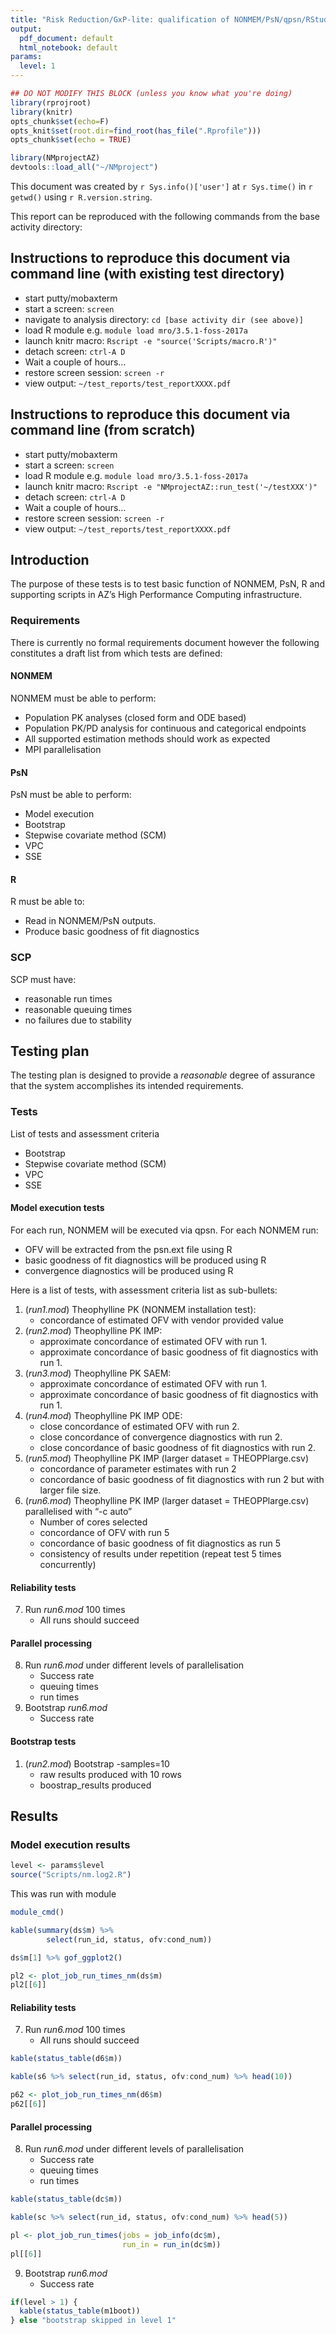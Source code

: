 ```yaml
---
title: "Risk Reduction/GxP-lite: qualification of NONMEM/PsN/qpsn/RStudio/NMproject/SCP infrastructure for pharmacometric work"
output:
  pdf_document: default
  html_notebook: default
params:
  level: 1
---
```


```r
## DO NOT MODIFY THIS BLOCK (unless you know what you're doing)
library(rprojroot)
library(knitr)
opts_chunk$set(echo=F)
opts_knit$set(root.dir=find_root(has_file(".Rprofile")))
opts_chunk$set(echo = TRUE)
```

```r
library(NMprojectAZ)
devtools::load_all("~/NMproject")
```

This document was created by `r Sys.info()['user']` at `r Sys.time()` in `r getwd()` using `r R.version.string`.

This report can be reproduced with the following commands from the base activity directory:

## Instructions to reproduce this document via command line (with existing test directory)

- start putty/mobaxterm
- start a screen: `screen`
- navigate to analysis directory: `cd [base activity dir (see above)]`
- load R module e.g. `module load mro/3.5.1-foss-2017a`
- launch knitr macro: `Rscript -e "source('Scripts/macro.R')"`
- detach screen: `ctrl-A D`
- Wait a couple of hours...
- restore screen session: `screen -r`
- view output: `~/test_reports/test_reportXXXX.pdf`

## Instructions to reproduce this document via command line (from scratch)

- start putty/mobaxterm
- start a screen: `screen`
- load R module e.g. `module load mro/3.5.1-foss-2017a`
- launch knitr macro: `Rscript -e "NMprojectAZ::run_test('~/testXXX')"`
- detach screen: `ctrl-A D`
- Wait a couple of hours...
- restore screen session: `screen -r`
- view output: `~/test_reports/test_reportXXXX.pdf`

## Introduction

The purpose of these tests is to test basic function of NONMEM, PsN, R and supporting scripts in AZ's High Performance Computing infrastructure.

### Requirements

There is currently no formal requirements document however the following constitutes a draft list from which tests are defined:

#### NONMEM

NONMEM must be able to perform:

- Population PK analyses (closed form and ODE based)
- Population PK/PD analysis for continuous and categorical endpoints
- All supported estimation methods should work as expected
- MPI parallelisation

#### PsN

PsN must be able to perform:

- Model execution
- Bootstrap
- Stepwise covariate method (SCM)
- VPC
- SSE

#### R

R must be able to:

- Read in NONMEM/PsN outputs.
- Produce basic goodness of fit diagnostics

### SCP

SCP must have:

- reasonable run times
- reasonable queuing times
- no failures due to stability

## Testing plan

The testing plan is designed to provide a *reasonable* degree of assurance that the system accomplishes its intended requirements.

### Tests

List of tests and assessment criteria

- Bootstrap
- Stepwise covariate method (SCM)
- VPC
- SSE

#### Model execution tests

For each run, NONMEM will be executed via qpsn.  For each NONMEM run:

- OFV will be extracted from the psn.ext file using R
- basic goodness of fit diagnostics will be produced using R
- convergence diagnostics will be produced using R

Here is a list of tests, with assessment criteria list as sub-bullets:

1. (*run1.mod*) Theophylline PK (NONMEM installation test):
    - concordance of estimated OFV with vendor provided value
 
2. (*run2.mod*) Theophylline PK IMP:
    - approximate concordance of estimated OFV with run 1.
    - approximate concordance of basic goodness of fit diagnostics with run 1.

3. (*run3.mod*) Theophylline PK SAEM:
    - approximate concordance of estimated OFV with run 1.
    - approximate concordance of basic goodness of fit diagnostics with run 1.

4. (*run4.mod*) Theophylline PK IMP ODE:
    - close concordance of estimated OFV with run 2.
    - close concordance of convergence diagnostics with run 2.
    - close concordance of basic goodness of fit diagnostics with run 2.
    
5. (*run5.mod*) Theophylline PK IMP (larger dataset = THEOPPlarge.csv)
    - concordance of parameter estimates with run 2
    - concordance of basic goodness of fit diagnostics with run 2 but with larger file size.

6. (*run6.mod*) Theophylline PK IMP (larger dataset = THEOPPlarge.csv) parallelised with "-c auto"
    - Number of cores selected
    - concordance of OFV with run 5
    - concordance of basic goodness of fit diagnostics as run 5
    - consistency of results under repetition (repeat test 5 times concurrently)

#### Reliability tests

7. Run *run6.mod* 100 times
    - All runs should succeed

#### Parallel processing 

8. Run *run6.mod* under different levels of parallelisation
    - Success rate
    - queuing times
    - run times

9. Bootstrap *run6.mod*
    - Success rate

#### Bootstrap tests

1. (*run2.mod*) Bootstrap -samples=10
    - raw results produced with 10 rows
    - boostrap_results produced


## Results

### Model execution results

```r
level <- params$level
source("Scripts/nm.log2.R")
```

This was run with module

```r
module_cmd()
```


```r
kable(summary(ds$m) %>% 
        select(run_id, status, ofv:cond_num))
```

```r
ds$m[1] %>% gof_ggplot2()
```

```r
pl2 <- plot_job_run_times_nm(ds$m)
pl2[[6]]

```

    
#### Reliability tests

7. Run *run6.mod* 100 times
    - All runs should succeed

```r
kable(status_table(d6$m))

kable(s6 %>% select(run_id, status, ofv:cond_num) %>% head(10))
```

```r
p62 <- plot_job_run_times_nm(d6$m)
p62[[6]]
```

#### Parallel processing 

8. Run *run6.mod* under different levels of parallelisation
    - Success rate
    - queuing times
    - run times

```r
kable(status_table(dc$m))

kable(sc %>% select(run_id, status, ofv:cond_num) %>% head(5))

```

```r
pl <- plot_job_run_times(jobs = job_info(dc$m),
                         run_in = run_in(dc$m))
pl[[6]]
```



9. Bootstrap *run6.mod*
    - Success rate

```r

if(level > 1) {
  kable(status_table(m1boot))
} else "bootstrap skipped in level 1"

```

